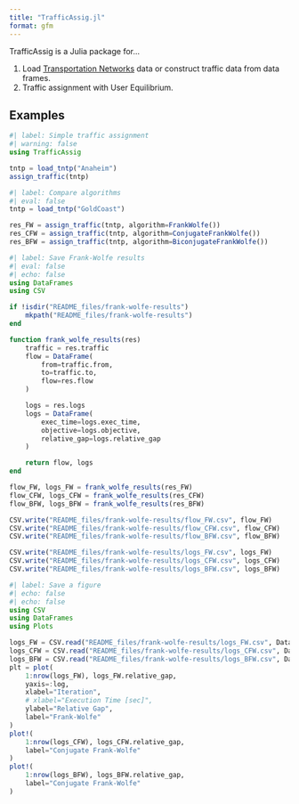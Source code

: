 ```yaml
---
title: "TrafficAssig.jl"
format: gfm
---
```


TrafficAssig is a Julia package for...

1. Load [Transportation Networks](https://github.com/bstabler/TransportationNetworks) data or construct traffic data from data frames.
1. Traffic assignment with User Equilibrium.

## Examples

```julia
#| label: Simple traffic assignment
#| warning: false
using TrafficAssig

tntp = load_tntp("Anaheim")
assign_traffic(tntp)
```

```julia
#| label: Compare algorithms
#| eval: false
tntp = load_tntp("GoldCoast")

res_FW = assign_traffic(tntp, algorithm=FrankWolfe())
res_CFW = assign_traffic(tntp, algorithm=ConjugateFrankWolfe())
res_BFW = assign_traffic(tntp, algorithm=BiconjugateFrankWolfe())
```

```julia
#| label: Save Frank-Wolfe results
#| eval: false
#| echo: false
using DataFrames
using CSV

if !isdir("README_files/frank-wolfe-results")
    mkpath("README_files/frank-wolfe-results")
end

function frank_wolfe_results(res)
    traffic = res.traffic
    flow = DataFrame(
        from=traffic.from,
        to=traffic.to,
        flow=res.flow
    )

    logs = res.logs
    logs = DataFrame(
        exec_time=logs.exec_time,
        objective=logs.objective,
        relative_gap=logs.relative_gap
    )

    return flow, logs
end

flow_FW, logs_FW = frank_wolfe_results(res_FW)
flow_CFW, logs_CFW = frank_wolfe_results(res_CFW)
flow_BFW, logs_BFW = frank_wolfe_results(res_BFW)

CSV.write("README_files/frank-wolfe-results/flow_FW.csv", flow_FW)
CSV.write("README_files/frank-wolfe-results/flow_CFW.csv", flow_CFW)
CSV.write("README_files/frank-wolfe-results/flow_BFW.csv", flow_BFW)

CSV.write("README_files/frank-wolfe-results/logs_FW.csv", logs_FW)
CSV.write("README_files/frank-wolfe-results/logs_CFW.csv", logs_CFW)
CSV.write("README_files/frank-wolfe-results/logs_BFW.csv", logs_BFW)
```

```julia
#| label: Save a figure
#| echo: false
#| echo: false
using CSV
using DataFrames
using Plots

logs_FW = CSV.read("README_files/frank-wolfe-results/logs_FW.csv", DataFrame)
logs_CFW = CSV.read("README_files/frank-wolfe-results/logs_CFW.csv", DataFrame)
logs_BFW = CSV.read("README_files/frank-wolfe-results/logs_BFW.csv", DataFrame)
plt = plot(
    1:nrow(logs_FW), logs_FW.relative_gap, 
    yaxis=:log,
    xlabel="Iteration",
    # xlabel="Execution Time [sec]",
    ylabel="Relative Gap",
    label="Frank-Wolfe"
)
plot!(
    1:nrow(logs_CFW), logs_CFW.relative_gap, 
    label="Conjugate Frank-Wolfe"
)
plot!(
    1:nrow(logs_BFW), logs_BFW.relative_gap, 
    label="Conjugate Frank-Wolfe"
)
```

<!-- ## Comparisons -->